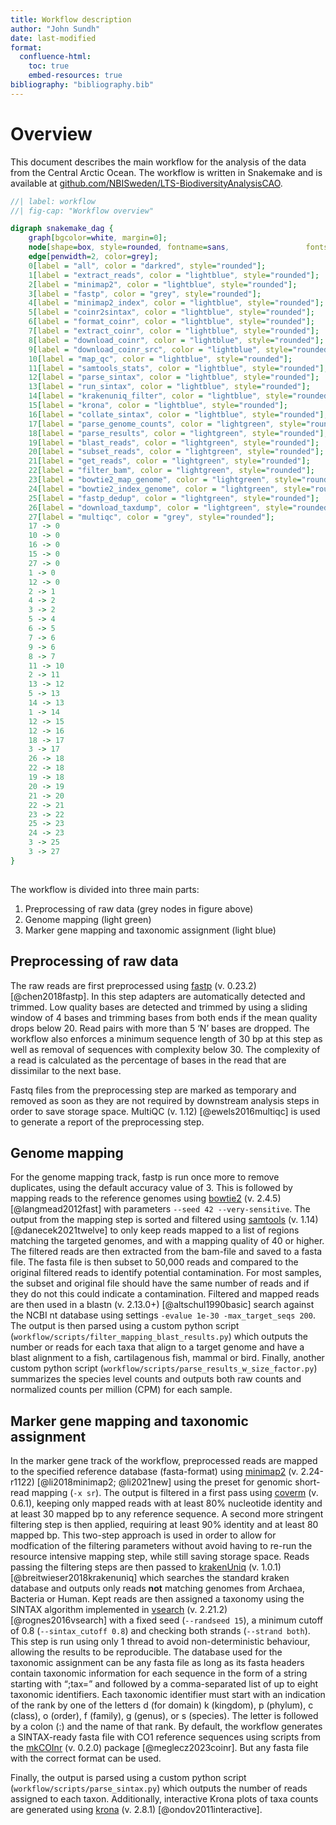 ```yaml
---
title: Workflow description
author: "John Sundh"
date: last-modified
format: 
  confluence-html:
    toc: true
    embed-resources: true
bibliography: "bibliography.bib"
---
```


# Overview

This document describes the main workflow for the analysis of the data from the Central Arctic Ocean. The workflow is written in Snakemake and is available at [github.com/NBISweden/LTS-BiodiversityAnalysisCAO](https://github.com/NBISweden/LTS-BiodiversityAnalysisCAO).

```dot
//| label: workflow
//| fig-cap: "Workflow overview"

digraph snakemake_dag {
    graph[bgcolor=white, margin=0];
    node[shape=box, style=rounded, fontname=sans,                 fontsize=10, penwidth=2];
    edge[penwidth=2, color=grey];
	0[label = "all", color = "darkred", style="rounded"];
	1[label = "extract_reads", color = "lightblue", style="rounded"];
	2[label = "minimap2", color = "lightblue", style="rounded"];
	3[label = "fastp", color = "grey", style="rounded"];
	4[label = "minimap2_index", color = "lightblue", style="rounded"];
	5[label = "coinr2sintax", color = "lightblue", style="rounded"];
	6[label = "format_coinr", color = "lightblue", style="rounded"];
	7[label = "extract_coinr", color = "lightblue", style="rounded"];
	8[label = "download_coinr", color = "lightblue", style="rounded"];
	9[label = "download_coinr_src", color = "lightblue", style="rounded"];
	10[label = "map_qc", color = "lightblue", style="rounded"];
	11[label = "samtools_stats", color = "lightblue", style="rounded"];
	12[label = "parse_sintax", color = "lightblue", style="rounded"];
	13[label = "run_sintax", color = "lightblue", style="rounded"];
	14[label = "krakenuniq_filter", color = "lightblue", style="rounded"];
	15[label = "krona", color = "lightblue", style="rounded"];
	16[label = "collate_sintax", color = "lightblue", style="rounded"];
	17[label = "parse_genome_counts", color = "lightgreen", style="rounded"];
	18[label = "parse_results", color = "lightgreen", style="rounded"];
	19[label = "blast_reads", color = "lightgreen", style="rounded"];
	20[label = "subset_reads", color = "lightgreen", style="rounded"];
	21[label = "get_reads", color = "lightgreen", style="rounded"];
	22[label = "filter_bam", color = "lightgreen", style="rounded"];
	23[label = "bowtie2_map_genome", color = "lightgreen", style="rounded"];
	24[label = "bowtie2_index_genome", color = "lightgreen", style="rounded"];
	25[label = "fastp_dedup", color = "lightgreen", style="rounded"];
	26[label = "download_taxdump", color = "lightgreen", style="rounded"];
	27[label = "multiqc", color = "grey", style="rounded"];
	17 -> 0
	10 -> 0
	16 -> 0
	15 -> 0
	27 -> 0
	1 -> 0
	12 -> 0
	2 -> 1
	4 -> 2
	3 -> 2
	5 -> 4
	6 -> 5
	7 -> 6
	9 -> 6
	8 -> 7
	11 -> 10
	2 -> 11
	13 -> 12
	5 -> 13
	14 -> 13
	1 -> 14
	12 -> 15
	12 -> 16
	18 -> 17
	3 -> 17
	26 -> 18
	22 -> 18
	19 -> 18
	20 -> 19
	21 -> 20
	22 -> 21
	23 -> 22
	25 -> 23
	24 -> 23
	3 -> 25
	3 -> 27
}            
 
```

The workflow is divided into three main parts:

1. Preprocessing of raw data (grey nodes in figure above)
2. Genome mapping (light green)
3. Marker gene mapping and taxonomic assignment (light blue)

## Preprocessing of raw data

The raw reads are first preprocessed using [fastp](https://github.com/OpenGene/fastp) (v. 0.23.2) [@chen2018fastp]. In this step adapters are automatically detected and trimmed. Low quality bases are detected and trimmed by using a sliding window of 4 bases and trimming bases from both ends if the mean quality drops below 20. Read pairs with more than 5 'N' bases are dropped. The workflow also enforces a minimum sequence length of 30 bp at this step as well as removal of sequences with complexity below 30. The complexity of a read is calculated as the percentage of bases in the read that are dissimilar to the next base.

Fastq files from the preprocessing step are marked as temporary and removed as soon as they are not required by downstream analysis steps in order to save storage space. MultiQC (v. 1.12) [@ewels2016multiqc] is used to generate a report of the preprocessing step.

## Genome mapping

For the genome mapping track, fastp is run once more to remove duplicates, using the default accuracy value of 3. This is followed by mapping reads to the reference genomes using [bowtie2](https://github.com/BenLangmead/bowtie2) (v. 2.4.5) [@langmead2012fast] with parameters `--seed 42 --very-sensitive`. The output from the mapping step is sorted and filtered using [samtools](https://github.com/samtools/samtools) (v. 1.14) [@danecek2021twelve] to only keep reads mapped to a list of regions matching the targeted genomes, and with a mapping quality of 40 or higher. The filtered reads are then extracted from the bam-file and saved to a fasta file. The fasta file is then subset to 50,000 reads and compared to the original filtered reads to identify potential contamination. For most samples, the subset and original file should have the same number of reads and if they do not this could indicate a contamination.
Filtered and mapped reads are then used in a blastn (v. 2.13.0+) [@altschul1990basic] search against the NCBI nt database using settings `-evalue 1e-30 -max_target_seqs 200`. The output is then parsed using a custom python script (`workflow/scripts/filter_mapping_blast_results.py`) which outputs the number or reads for each taxa that align to a target genome and have a blast alignment to a fish, cartilagenous fish, mammal or bird. Finally, another custom python script (`workflow/scripts/parse_results_w_size_factor.py`) summarizes the species level counts and outputs both raw counts and normalized counts per million (CPM) for each sample.

## Marker gene mapping and taxonomic assignment

In the marker gene track of the workflow, preprocessed reads are mapped to the specified reference database (fasta-format) using [minimap2](https://github.com/lh3/minimap2) (v. 2.24-r1122) [@li2018minimap2; @li2021new] using the preset for genomic short-read mapping (`-x sr`). The output is filtered in a first pass using [coverm](https://github.com/wwood/CoverM) (v. 0.6.1), keeping only mapped reads with at least 80% nucleotide identity and at least 30 mapped bp to any reference sequence. A second more stringent filtering step is then applied, requiring at least 90% identity and at least 80 mapped bp. This two-step approach is used in order to allow for modfication of the filtering parameters without avoid having to re-run the resource intensive mapping step, while still saving storage space. Reads passing the filtering steps are then passed to [krakenUniq](https://github.com/fbreitwieser/krakenuniq) (v. 1.0.1) [@breitwieser2018krakenuniq] which searches the standard kraken database and outputs only reads **not** matching genomes from Archaea, Bacteria or Human. Kept reads are then assigned a taxonomy using the SINTAX algorithm implemented in [vsearch](https://github.com/torognes/vsearch) (v. 2.21.2) [@rognes2016vsearch] with a fixed seed (`--randseed 15`), a minimum cutoff of 0.8 (`--sintax_cutoff 0.8`) and checking both strands (`--strand both`). This step is run using only 1 thread to avoid non-deterministic behaviour, allowing the results to be reproducible. The database used for the taxonomic assignment can be any fasta file as long as its fasta headers contain taxonomic information for each sequence in the form of a string starting with ";tax=" and followed by a comma-separated list of up to eight taxonomic identifiers. Each taxonomic identifier must start with an indication of the rank by one of the letters d (for domain) k (kingdom), p (phylum), c (class), o (order), f (family), g (genus), or s (species). The letter is followed by a colon (:) and the name of that rank. By default, the workflow generates a SINTAX-ready fasta file with CO1 reference sequences using scripts from the [mkCOInr]() (v. 0.2.0) package [@meglecz2023coinr]. But any fasta file with the correct format can be used.

Finally, the output is parsed using a custom python script (`workflow/scripts/parse_sintax.py`) which outputs the number of reads assigned to each taxon. Additionally, interactive Krona plots of taxa counts are generated using [krona](https://github.com/marbl/Krona) (v. 2.8.1) [@ondov2011interactive].